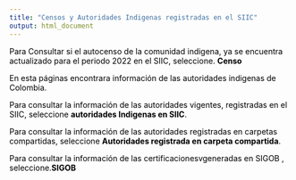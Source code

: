 ---
title: "Censos y Autoridades Indigenas registradas en el SIIC"
output: html_document
---
<html>
<body style="background-color:# ADD8E6;">
<FONT COLOR="black">
<P>Para Consultar si el autocenso de la comunidad indigena, ya se encuentra actualizado para el periodo 2022 en el SIIC, seleccione. **Censo**</P>
<P>En esta páginas encontrara información de las autoridades indigenas de Colombia.</P>
<P>Para consultar la información de las autoridades vigentes, registradas en el SIIC, seleccione **autoridades Indigenas en SIIC**.</P>
<p>Para consultar la información de las autoridades registradas en carpetas compartidas, seleccione **Autoridades registrada en carpeta compartida**.</P>
<P>Para consultar la información de las certificacionesvgeneradas en SIGOB , seleccione.**SIGOB**</P>
</body>
</html>